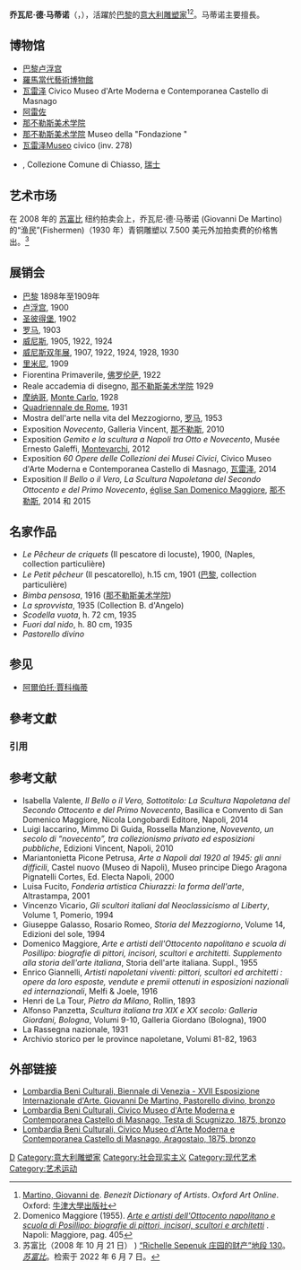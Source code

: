 {{expand|time=2017-03-18T14:15:54+00:00}}
{{Infobox Artist
| name    = 乔瓦尼·德·马蒂诺
| birthname       = 
| image = 
| image_name      = 
| imagesize       =
| image_caption   = 
| english_name    = Giovanni De Martino
| other_name      =
| sex             = 男
| date_of_birth   = 1870年1月13日
| place_of_birth  = [[那不勒斯|那不勒斯]]
| date_of_death   = {{death_date_and_age|1935|3|3|1870|1|13}}
| place_of_death  = [[那不勒斯|那不勒斯]]
| nationality     = {{ITA}}
| One's domicile  = 
| min_jon         = [[義大利人|義大利人]]
| field           = [[繪畫|繪畫]]
| famous works    = ''Le Pêcheur de criquets'' (1900); ''Le Petit pêcheur'' (Il pescatorello) h.15 cm (1901); ''Scodelle vuote'' (1930); 
| training        = [[那不勒斯美术学院|那不勒斯美术学院]]
| movement        = [[社会现实主义|社会现实主义]]
| patrons         =
| awards          = 特别奖 [[卢浮宫|卢浮宫]] (1900)<ref>{{it}} Mariantonietta Picone Petrusa (2000). [https://books.google.it/books?id=sX5OAAAAYAAJ ''Arte a Napoli dal 1920 al 1945: gli anni difficili''] {{Wayback|url=https://books.google.it/books?id=sX5OAAAAYAAJ |date=20160202172132 }}. Napoli: Electa Napoli. ISBN 9788843585298, pag. 325</ref>
| has_album       =
| album           =
| has_movie       =
| movie           =
| has_teleplay    =
| teleplay        =
| has_theatre     =
| theatre         =
| has_book        =
| book            =
}}

'''乔瓦尼·德·马蒂诺'''（{{lang|it|Giovanni De Martino}}，{{bd|1870年|1月13日|1935年|3月3日|catIdx=G}}），活躍於[[巴黎|巴黎]]的[[意大利|意大利]][[雕塑家|雕塑家]]{{r|ben}}<ref>[http://www.oxfordartonline.com/subscriber/article/benezit/B00117855 Martino, Giovanni de]. ''Benezit Dictionary of Artists''. ''Oxford Art Online''. Oxford: [[牛津大學出版社|牛津大學出版社]]</ref><ref>Domenico Maggiore (1955). [https://books.google.it/books?id=609JAQAAIAAJ ''Arte e artisti dell'Ottocento napolitano e scuola di Posillipo: biografie di pittori, incisori, scultori e architetti''] {{Wayback|url=https://books.google.it/books?id=609JAQAAIAAJ |date=20170202002526 }}. Napoli: Maggiore, pag. 405</ref>。马蒂诺主要擅長{{tsl|en|bronze sculpture|銅塑}}{{r|dom|page=200|vic|page2=405}}。

== 博物馆 ==
* [[巴黎|巴黎]][[卢浮宫|卢浮宫]]
* [[羅馬當代藝術博物館|羅馬當代藝術博物館]]
* [[瓦雷泽|瓦雷泽]] Civico Museo d'Arte Moderna e Contemporanea Castello di Masnago
* [[阿雷佐|阿雷佐]]{{tsl|it|Museo michelangiolesco|米開朗基羅博物館}}
* [[那不勒斯美术学院|那不勒斯美术学院]]
*[[那不勒斯美术学院|那不勒斯美术学院]] Museo della "Fondazione {{tsl|en|Federico Zeri||Federico Zeri}}"
* [[瓦雷泽|瓦雷泽]]Museo civico  (inv. 278)
* {{tsl|it|M.a.x.museo||M.a.x.museo}}, Collezione Comune di Chiasso, [[瑞士|瑞士]]

==艺术市场==
在 2008 年的 [[苏富比|苏富比]] 纽约拍卖会上，乔瓦尼·德·马蒂诺 (Giovanni De Martino) 的“渔民”(Fishermen)（1930 年）青铜雕塑以 7.500 美元外加拍卖费的价格售出。<ref>苏富比（2008 年 10 月 21 日） ) [https://www.sothebys.com/en/auctions/ecatalogue/2008/property-from-the-estate-of-rochelle-sepenuk-n08508/lot.130.html “Richelle Sepenuk 庄园的财产”地段 130]。 ''[[苏富比|苏富比]]''。检索于 2022 年 6 月 7 日。</ref>

== 展销会 ==
{{div col|2}}
* [[巴黎|巴黎]] 1898年至1909年
* [[卢浮宫|卢浮宫]], 1900
* [[圣彼得堡|圣彼得堡]], 1902
* [[罗马|罗马]], 1903
* [[威尼斯|威尼斯]], 1905, 1922, 1924
* [[威尼斯双年展|威尼斯双年展]], 1907, 1922, 1924, 1928, 1930
* [[里米尼|里米尼]], 1909
* Fiorentina Primaverile, [[佛罗伦萨|佛罗伦萨]], 1922
* Reale accademia di disegno, [[那不勒斯美术学院|那不勒斯美术学院]] 1929
* [[摩纳哥|摩纳哥]], [[蒙特卡洛|Monte Carlo]], 1928
* [[Quadriennale_de_Rome|Quadriennale de Rome]], 1931
* Mostra dell'arte nella vita del Mezzogiorno, [[罗马|罗马]], 1953
* Exposition ''Novecento'', Galleria Vincent, [[那不勒斯|那不勒斯]], 2010
* Exposition ''Gemito e la scultura a Napoli tra Otto e Novecento'', Musée Ernesto Galeffi, [[蒙泰瓦尔基|Montevarchi]], 2012
* Exposition ''60 Opere delle Collezioni dei Musei Civici'', Civico Museo d'Arte Moderna e Contemporanea Castello di Masnago, [[瓦雷泽|瓦雷泽]], 2014
* Exposition ''Il Bello o il Vero, La Scultura Napoletana del Secondo Ottocento e del Primo Novecento'', [[église_San_Domenico_Maggiore|église San Domenico Maggiore]], [[那不勒斯|那不勒斯]], 2014 和 2015
{{div col end}}

== 名家作品 ==
* ''Le Pêcheur de criquets'' (Il pescatore di locuste), 1900, (Naples, collection particulière)
* ''Le Petit pêcheur'' (Il pescatorello), h.15 cm, 1901 ([[巴黎|巴黎]], collection particulière)
* ''Bimba pensosa'', 1916 ([[那不勒斯美术学院|那不勒斯美术学院]])
* ''La sprovvista'', 1935 (Collection B. d'Angelo)
* ''Scodella vuota'', h. 72 cm, 1935
* ''Fuori dal nido'', h. 80 cm, 1935
* ''Pastorello divino''

== 参见 ==
* [[阿爾伯托·賈科梅蒂|阿爾伯托·賈科梅蒂]]

== 參考文獻 ==
=== 引用 ===
{{reflist|refs=
<ref name=ben>[http://www.oxfordartonline.com/subscriber/article/benezit/B00117855 Martino, Giovanni de]. ''Benezit Dictionary of Artists''. ''Oxford Art Online''. Oxford: Oxford University Press. Accessed January 2016. {{subscription required}}</ref>
<ref name=dom>Domenico Maggiore (1955). [https://books.google.it/books?id=609JAQAAIAAJ ''Arte e artisti dell'Ottocento napolitano e scuola di Posillipo: biografie di pittori, incisori, scultori e architetti''] (in Italian). Napoli: Maggiore.</ref>
<ref name=vic>Vincenzo Vicario (1994). [https://books.google.it/books?id=I4zrAAAAMAAJ ''Gli scultori italiani dal Neoclassicismo al Liberty''] (in Italian). Lodi: Pomerio. ISBN 9788871213750.</ref>
}}

== 参考文献 ==
{{div col|cols=2}}
* Isabella Valente, ''Il Bello o il Vero, Sottotitolo: La Scultura Napoletana del Secondo Ottocento e del Primo Novecento'', Basilica e Convento di San Domenico Maggiore, Nicola Longobardi Editore, Napoli, 2014 
* Luigi Iaccarino, Mimmo Di Guida, Rossella Manzione, ''Novevento, un secolo di “novecento”, tra collezionismo privato ed esposizioni pubbliche'', Edizioni Vincent, Napoli, 2010
* Mariantonietta Picone Petrusa, ''Arte a Napoli dal 1920 al 1945: gli anni difficili'', Castel nuovo (Museo di Napoli), Museo principe Diego Aragona Pignatelli Cortes, Ed. Electa Napoli, 2000 
* Luisa Fucito, ''Fonderia artistica Chiurazzi: la forma dell'arte'', Altrastampa, 2001
* Vincenzo Vicario, ''  Gli scultori italiani dal Neoclassicismo al Liberty '', Volume 1, Pomerio, 1994
* Giuseppe Galasso, Rosario Romeo, '' Storia del Mezzogiorno '', Volume 14, Edizioni del sole, 1994
* Domenico Maggiore, '' Arte e artisti dell'Ottocento napolitano e scuola di Posillipo: biografie di pittori, incisori, scultori e architetti. Supplemento alla storia dell'arte italiana '', Storia dell'arte italiana. Suppl., 1955
* Enrico Giannelli, '' Artisti napoletani viventi: pittori, scultori ed architetti : opere da loro esposte, vendute e premii ottenuti in esposizioni nazionali ed internazionali'', Melfi & Joele, 1916
* Henri de La Tour, ''Pietro da Milano'', Rollin, 1893 
* Alfonso Panzetta, ''Scultura italiana tra XIX e XX secolo: Galleria Giordani, Bologna '', Volumi 9-10, Galleria Giordano (Bologna), 1900
* La Rassegna nazionale, 1931
* Archivio storico per le province napoletane, Volumi 81-82, 1963
{{div col end}}

== 外部链接 ==
* [http://www.lombardiabeniculturali.it/fotografie/schede/IMM-3a010-0007535/  Lombardia Beni Culturali, Biennale di Venezia - XVII Esposizione Internazionale d'Arte. Giovanni De Martino, Pastorello divino, bronzo]{{Wayback|url=http://www.lombardiabeniculturali.it/fotografie/schede/IMM-3a010-0007535/ |date=20170703075213 }}
* [http://www.lombardiabeniculturali.it/opere-arte/schede/1o030-00216/  Lombardia Beni Culturali, Civico Museo d'Arte Moderna e Contemporanea Castello di Masnago, Testa di Scugnizzo, 1875, bronzo]{{Wayback|url=http://www.lombardiabeniculturali.it/opere-arte/schede/1o030-00216/ |date=20170703081353 }}
* [http://www.lombardiabeniculturali.it/opere-arte/schede/1o030-00215/  Lombardia Beni Culturali, Civico Museo d'Arte Moderna e Contemporanea Castello di Masnago, Aragostaio, 1875, bronzo]{{Wayback|url=http://www.lombardiabeniculturali.it/opere-arte/schede/1o030-00215/ |date=20170703082059 }}

{{Authority control}}

{{Commons category|Sculptors from Italy}}

{{DEFAULTSORT:De Martino, Giovanni}}
[[Category:義大利藝術家|D]]
[[Category:意大利雕塑家|Category:意大利雕塑家]]
[[Category:社会现实主义|Category:社会现实主义]]
[[Category:现代艺术|Category:现代艺术]]
[[Category:艺术运动|Category:艺术运动]]